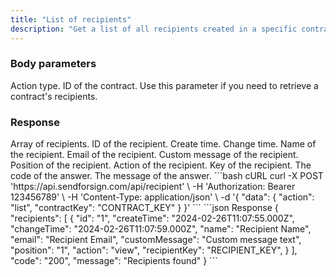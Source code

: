 ```yaml
---
title: "List of recipients"
description: "Get a list of all recipients created in a specific contract."
---
```


### Body parameters

<ParamField body="action" type="string" required>
  Action type.
</ParamField>

<ParamField body="contractKey" type="string">
  ID of the contract. Use this parameter if you need to retrieve a contract's recipients.
</ParamField>

### Response

  <ResponseField name="recipients" type="string">
    Array of recipients.

  <Expandable title="child attribute">

  <ResponseField name="id" type="string">
    ID of the recipient.
  </ResponseField>

  <ResponseField name="createTime" type="string">
    Create time.
  </ResponseField>

  <ResponseField name="changeTime" type="string">
    Change time.
  </ResponseField>

  <ResponseField name="fullname" type="string">
    Name of the recipient.
  </ResponseField>

  <ResponseField name="email" type="string">
    Email of the recipient.
  </ResponseField>

  <ResponseField name="customMessage" type="string">
    Custom message of the recipient.
  </ResponseField>

  <ResponseField name="position" type="string">
    Position of the recipient.
  </ResponseField>

  <ResponseField name="action" type="string">
    Action of the recipient.
  </ResponseField>
  
  <ResponseField name="recipientKey" type="string">
    Key of the recipient.
  </ResponseField>

  </Expandable>

  </ResponseField>

<ResponseField name="code" type="string">
  The code of the answer.
</ResponseField>

<ResponseField name="message" type="string">
  The message of the answer.
</ResponseField>

<RequestExample>
```bash cURL
curl -X POST 'https://api.sendforsign.com/api/recipient' \ 
     -H 'Authorization: Bearer 123456789' \
     -H 'Content-Type: application/json' \
     -d '{ 
          "data": {
              "action": "list",
              "contractKey": "CONTRACT_KEY"				  }
     }'
```
</RequestExample>

<ResponseExample>
```json Response
{
    "recipients": [
        {
            "id": "1",
            "createTime": "2024-02-26T11:07:55.000Z",
            "changeTime": "2024-02-26T11:07:59.000Z",
            "name": "Recipient Name",
            "email": "Recipient Email",
            "customMessage": "Custom message text",
            "position": "1",
            "action": "view",
            "recipientKey": "RECIPIENT_KEY",
        }
    ],
    "code": "200",
    "message": "Recipients found"
}
```
</ResponseExample>
